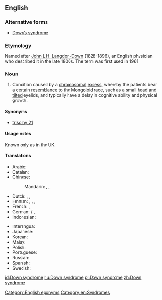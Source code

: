 {{wikipedia}}
==English==

===Alternative forms===
* [[Down's syndrome|Down’s syndrome]]

===Etymology===
Named after [[w:John Langdon-Down|John L.H. Langdon-Down]] (1828-1896), an English physician who described it in the late 1800s. The term was first used in 1961.

===Noun===
{{en-noun|head=[[Down]] [[syndrome]]|-}}

# {{context|chiefly|US|lang=en}} Condition caused by a [[chromosomal]] [[excess]], whereby the patients bear a certain [[resemblance]] to the [[mongoloid|Mongoloid]] race, such as a small head and [[tilt]]ed eyelids, and typically have a delay in cognitive ability and physical growth.

====Synonyms====
* [[trisomy 21]]

====Usage notes====
Known only as {{term|Down's syndrome}} in the UK.

====Translations====
{{trans-top|condition caused by chromosomal deficiency}}
* Arabic: {{t|ar|متلازمة داون|f|tr=mutalazimat daun|sc=Arab}}
* Catalan: {{t|ca|síndrome de Down|f}}
* Chinese:
*: Mandarin: {{t|cmn|唐氏綜合症|sc=Hani}}, {{t|cmn|唐氏综合症|tr=Tángshì zōnghézhèng|sc=Hani}}, {{t+|cmn|唐氏症|tr=Tángshìzhèng|sc=Hani}}
* Dutch: {{t|nl|syndroom van Down|n}}, {{t+|nl|downsyndroom|n}}, {{t|nl|mongolisme|n}}
* Finnish: {{t|fi|Downin syndrooma}}, {{t|fi|Downin oireyhtymä}}, {{t|fi|mongolismi}}, {{t|fi|mongoloidismi}}
* French: {{t+|fr|syndrome de Down|m}}, {{t+|fr|trisomie 21|f}}
* German: {{t|de|Downsyndrom|n}} / {{t|de|Down-Syndrom|n}}, {{t|de|Mongolismus|m}} {{qualifier|dated}}
* Indonesian: {{t|id|sindrom Down}}
{{trans-mid}}
* Interlingua: {{t|ia|syndrome de Down}}
* Japanese: {{t|ja|ダウン症|tr=だうんしょう, Daun-shō}}
* Korean: {{t|ko|다운 증후군|tr=Daun jeunghugun|sc=Kore}}
* Malay: {{t|ms|sindrom Down}}
* Polish: {{t|pl|zespół Downa|m}}
* Portuguese: {{t|pt|síndrome de Down|f}}
* Russian: {{t|ru|синдром Дауна|m|tr=sindróm Dáuna|sc=Cyrl}}
* Spanish: {{t|es|síndrome de Down|m}}
* Swedish: {{t|sv|Downs syndrom}}
{{trans-bottom}}

[[Category:English eponyms]]
[[Category:en:Syndromes]]

[[id:Down syndrome]]
[[hu:Down syndrome]]
[[pl:Down syndrome]]
[[zh:Down syndrome]]